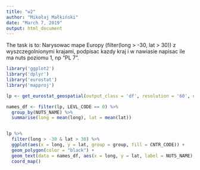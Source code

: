 ```yaml
---
title: "w2"
author: "Mikołaj Małkiński"
date: "March 7, 2019"
output: html_document
---
```


The task is to:
Narysowac mape Europy (filter(long > -30, lat > 30)) z wyszczegolnionymi krajami, podpisac kazdy kraj i w nawiasie napisac ile ma nuts poziomu 1, np "PL 7".

```r
library('ggplot2')
library('dplyr')
library('eurostat')
library('mapproj')

lp <- get_eurostat_geospatial(output_class = 'df', resolution = '60', nuts_level = 'all')
```
```r
names_df <- filter(lp, LEVL_CODE == 0) %>%
  group_by(NUTS_NAME) %>% 
  summarise(long = mean(long), lat = mean(lat))


lp %>%
  filter(long > -30 & lat > 30) %>%
  ggplot(aes(x = long, y = lat, group = group, fill = CNTR_CODE)) +
  geom_polygon(color = "black") +
  geom_text(data = names_df, aes(x = long, y = lat, label = NUTS_NAME), inherit.aes = FALSE) +
  coord_map()
```